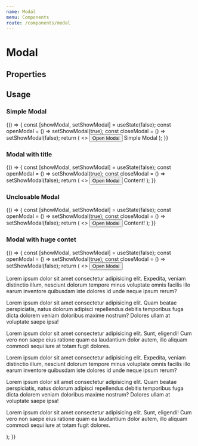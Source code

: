 ```yaml
---
name: Modal
menu: Components
route: /components/modal
---
```



# Modal

## Properties

<Props of={ModalWrapper} />

## Usage

### Simple Modal
<Playground>
  {() => {
    const [showModal, setShowModal] = useState(false);
    const openModal = () => setShowModal(true);
    const closeModal = () => setShowModal(false);
    return (
      <>
        <Button onClick={openModal}>Open Modal</Button>
        <Modal show={showModal} onClose={closeModal}>
          Simple Modal
        </Modal>
      </>
    );
  }}
</Playground>

### Modal with title
<Playground>
  {() => {
    const [showModal, setShowModal] = useState(false);
    const openModal = () => setShowModal(true);
    const closeModal = () => setShowModal(false);
    return (
      <>
        <Button onClick={openModal}>Open Modal</Button>
        <Modal title="Title" iconType="mail" show={showModal} onClose={closeModal}>
          Content!
        </Modal>
      </>
    );
  }}
</Playground>

### Unclosable Modal
<Playground>
  {() => {
    const [showModal, setShowModal] = useState(false);
    const openModal = () => setShowModal(true);
    const closeModal = () => setShowModal(false);
    return (
      <>
        <Button onClick={openModal}>Open Modal</Button>
        <Modal title="Title" iconType="mail" show={showModal} disableClose="true" onClose={closeModal}>
          Content!
        </Modal>
      </>
    );
  }}
</Playground>

### Modal with huge contet
<Playground>
  {() => {
    const [showModal, setShowModal] = useState(false);
    const openModal = () => setShowModal(true);
    const closeModal = () => setShowModal(false);
    return (
      <>
        <Button onClick={openModal}>Open Modal</Button>
        <Modal title="Title" show={showModal} onClose={closeModal}>
          <P>
            Lorem ipsum dolor sit amet consectetur adipisicing elit. Expedita, veniam distinctio illum, nesciunt dolorum tempore minus voluptate omnis facilis illo earum inventore quibusdam iste dolores id unde neque ipsum rerum?
          </P>
          <P>
            Lorem ipsum dolor sit amet consectetur adipisicing elit. Quam beatae perspiciatis, natus dolorum adipisci repellendus debitis temporibus fuga dicta dolorem veniam doloribus maxime nostrum? Dolores ullam at voluptate saepe ipsa!
          </P>
          <P>
            Lorem ipsum dolor sit amet consectetur adipisicing elit. Sunt, eligendi! Cum vero non saepe eius ratione quam ea laudantium dolor autem, illo aliquam commodi sequi iure at totam fugit dolores.
          </P>
          <P>
            Lorem ipsum dolor sit amet consectetur adipisicing elit. Expedita, veniam distinctio illum, nesciunt dolorum tempore minus voluptate omnis facilis illo earum inventore quibusdam iste dolores id unde neque ipsum rerum?
          </P>
          <P>
            Lorem ipsum dolor sit amet consectetur adipisicing elit. Quam beatae perspiciatis, natus dolorum adipisci repellendus debitis temporibus fuga dicta dolorem veniam doloribus maxime nostrum? Dolores ullam at voluptate saepe ipsa!
          </P>
          <P>
            Lorem ipsum dolor sit amet consectetur adipisicing elit. Sunt, eligendi! Cum vero non saepe eius ratione quam ea laudantium dolor autem, illo aliquam commodi sequi iure at totam fugit dolores.
          </P>
        </Modal>
      </>
    );
  }}
</Playground>
